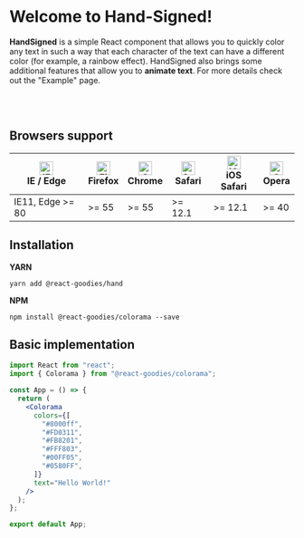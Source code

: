 
<Meta title="Hand-Signed/Introduction" />

# Welcome to Hand-Signed!

**HandSigned** is a simple React component that allows you to quickly
color any text in such a way that each character of the text can have a different
color (for example, a rainbow effect). HandSigned also brings some additional features that allow you to **animate text**. For more details check out the "Example" page.

<br />
<br />

## Browsers support

<span id="compatibility" />

| [<img src="https://raw.githubusercontent.com/alrra/browser-logos/master/src/edge/edge_48x48.png" alt="IE / Edge" width="24px" height="24px" />](http://godban.github.io/browsers-support-badges/)<br/>IE / Edge | [<img src="https://raw.githubusercontent.com/alrra/browser-logos/master/src/firefox/firefox_48x48.png" alt="Firefox" width="24px" height="24px" />](http://godban.github.io/browsers-support-badges/)<br/>Firefox | [<img src="https://raw.githubusercontent.com/alrra/browser-logos/master/src/chrome/chrome_48x48.png" alt="Chrome" width="24px" height="24px" />](http://godban.github.io/browsers-support-badges/)<br/>Chrome | [<img src="https://raw.githubusercontent.com/alrra/browser-logos/master/src/safari/safari_48x48.png" alt="Safari" width="24px" height="24px" />](http://godban.github.io/browsers-support-badges/)<br/>Safari | [<img src="https://raw.githubusercontent.com/alrra/browser-logos/master/src/safari-ios/safari-ios_48x48.png" alt="iOS Safari" width="24px" height="24px" />](http://godban.github.io/browsers-support-badges/)<br/>iOS Safari | [<img src="https://raw.githubusercontent.com/alrra/browser-logos/master/src/opera/opera_48x48.png" alt="Opera" width="24px" height="24px" />](http://godban.github.io/browsers-support-badges/)<br/>Opera |
| --------------------------------------------------------------------------------------------------------------------------------------------------------------------------------------------------------------- | ----------------------------------------------------------------------------------------------------------------------------------------------------------------------------------------------------------------- | ------------------------------------------------------------------------------------------------------------------------------------------------------------------------------------------------------------- | ------------------------------------------------------------------------------------------------------------------------------------------------------------------------------------------------------------- | ----------------------------------------------------------------------------------------------------------------------------------------------------------------------------------------------------------------------------- | --------------------------------------------------------------------------------------------------------------------------------------------------------------------------------------------------------- |
| IE11, Edge >= 80                                                                                                                                                                                                | >= 55                                                                                                                                                                                                             | >= 55                                                                                                                                                                                                         | >= 12.1                                                                                                                                                                                                       | >= 12.1                                                                                                                                                                                                                       | >= 40                                                                                                                                                                                                     |

## Installation

**YARN**

```shell
yarn add @react-goodies/hand
```

**NPM**

```shell
npm install @react-goodies/colorama --save
```

## Basic implementation

```jsx
import React from "react";
import { Colorama } from "@react-goodies/colorama";

const App = () => {
  return (
    <Colorama
      colors={[
        "#8000ff",
        "#FD0311",
        "#FB8201",
        "#FFF803",
        "#00FF05",
        "#0580FF",
      ]}
      text="Hello World!"
    />
  );
};

export default App;
```
